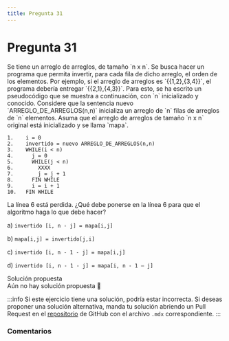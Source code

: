 ```yaml
---
title: Pregunta 31
---
```



# Pregunta 31

<div className="exercise">
Se tiene un arreglo de arreglos, de tamaño `n x n`. Se busca hacer un programa que permita invertir,
para cada fila de dicho arreglo, el orden de los elementos. Por ejemplo, si el arreglo de arreglos es
`{{1,2},{3,4}}`, el programa debería entregar `{{2,1},{4,3}}`. Para esto, se ha escrito un
pseudocódigo que se muestra a continuación, con `n` inicializado y conocido. Considere que la
sentencia nuevo `ARREGLO_DE_ARREGLOS(n,n)` inicializa un arreglo de `n` filas de arreglos de
`n` elementos. Asuma que el arreglo de arreglos de tamaño `n x n` original está inicializado y se llama
`mapa`.

```
1.    i = 0
2.    invertido = nuevo ARREGLO_DE_ARREGLOS(n,n)
3.    WHILE(i < n)
4.      j = 0
5.      WHILE(j < n)
6.        XXXX
7.        j = j + 1
8.      FIN WHILE
9.      i = i + 1
10.   FIN WHILE
```

La línea 6 está perdida. ¿Qué debe ponerse en la línea 6 para que el algoritmo haga lo que debe
hacer?

a) `invertido [i, n - j] = mapa[i,j]`

b) `mapa[i,j] = invertido[j,i]`

c) `invertido [i, n - 1 - j] = mapa[i,j]`

d) `invertido [i, n - 1 - j] = mapa[i, n - 1 – j]`
</div>

<MDXDetails>
<summary>Solución propuesta</summary>

<div className="exercise">
Aún no hay solución propuesta 🥲
</div>

:::info
Si este ejercicio tiene una solución, podría estar incorrecta. Si deseas proponer una solución alternativa, manda tu solución abriendo
un Pull Request en el [repositorio](https://github.com/crow-rojas/apuntes-fundamentals/pulls) de GitHub con el archivo
`.mdx` correspondiente.
:::

</MDXDetails>

### Comentarios

<Disqus
  url="https://crow-rojas.github.io/apuntes-fundamentals/docs/engineering/computing/exercises/2019-1/p31"
  identifier="docs/engineering/computing/exercises/2019-1/p31"
  title="2019-1 Computación - Pregunta 31"
/>
